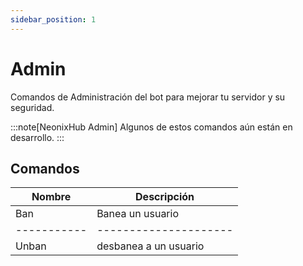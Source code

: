 ```yaml
---
sidebar_position: 1
--- 
```


# Admin

Comandos de Administración del bot para mejorar tu servidor y su seguridad.

:::note[NeonixHub Admin]
Algunos de estos comandos aún están en desarrollo.
:::

## Comandos

|  Nombre     |  Descripción          |   
| ----------- | --------------------- |
| Ban         | Banea un usuario      |
| ----------- | --------------------- | 
| Unban       | desbanea a un usuario |
